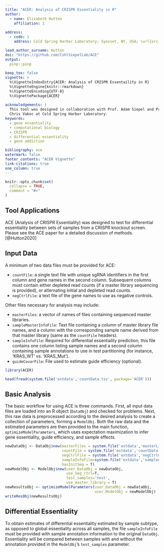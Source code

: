 ```yaml
---
title: "ACER: Analysis of CRISPR Essentiality in R"
author: 
  - name: Elizabeth Hutton
    affiliation: 1
  
address:
  - code: 1
    address: Cold Spring Harbor Laboratory; Syosset, NY, USA; \url{orcid.org/0000-0003-3422-5278}

lead_author_surname: Hutton
doi: "https://github.com/CshlSiepelLab/ACE"
output: 
  pinp::pinp
  
keep_tex: false
vignette: >
  %\VignetteIndexEntry{ACER: Analysis of CRISPR Essentaility in R}
  %\VignetteEngine{knitr::rmarkdown}
  %\VignetteEncoding{UTF-8}
  %\VignettePackage{ACER}
  
acknowledgements: |
  This tool was designed in collaboration with Prof. Adam Siepel and Prof. 
  Chris Vakoc at Cold Spring Harbor Laboratory.
keywords:
  - gene essentiality
  - computational biology
  - CRISPR
  - differential essentiality
  - gene addiction

bibliography: ace
watermark: false
footer_contents: "ACER Vignette"
link-citations: true
one_column: true
---
```


```r
knitr::opts_chunk$set(
  collapse = TRUE,
  comment = "#>"
)
```

## Tool Applications
  ACE (Analysis of CRISPR Essentiality) was designed to test for differential essentiality
between sets of samples from a CRISPR knockout screen. Please see the ACE paper
for a detailed discussion of methods. [@Hutton2020]

## Input Data
  A minimum of two data files must be provided for ACE: 
  
* `countFile`: a single text file with unique sgRNA identifiers in the first column and
gene names in the second column.  Subsequent columns must contain either depleted read counts
(if a master library sequencing is provided),
or alternating initial and depleted read counts.
* `negCtrlFile`: a text file of the gene names to use as negative controls.

Other files necessary for analysis may include:

* `masterFiles`: a vector of names of files containing sequenced master libraries.
* `sampleMasterInfoFile`: Text file containing a column of master library file names,
and a column with the corresponding sample name derived from that master library
(same as the `countFile` headers).
* `sampleInfoFile`: Required for differential essentiality prediction, this file
contains one column listing sample names and a second column containing sample
annotations to use in test partitioning (for instance, 'KRAS_WT' vs. 'KRAS_Mut').
* `guideCovarFile`: File used to estimate guide efficiency (optional).

```r
library(ACER)
```


```r
head(fread(system.file('extdata','countData.tsv', package='ACER')))
```
## Basic Analysis
The basic workflow for using ACE is three commands.  First, all input data files
are loaded into an R object (`DataObj`) and checked for problems.  Next, this raw data is
preprocessed according to the desired analysis to create a collection of parameters,
forming a `ModelObj`.  Both the raw data and the estimated parameters are then
provided to the main function, `optimizeModelParameters`, which uses expectation
maximization to infer gene essentiality, guide efficiency, and sample effects.
```r
newDataObj <- DataObj$new(masterFiles = system.file('extdata','masterLibraryCounts.csv', package='ACER'),
                          countFile = system.file('extdata','countData.csv', package='ACER'),
                          negCtrlFile = system.file('extdata','negCtrlGenes.txt', package='ACER'), 
                          sampleInfoFile=system.file('extdata','sampleAnnotations.txt', package='ACER'),
                          hasInitSeq = T)
newModelObj <- ModelObj$new(user_DataObj = newDataObj,
                            use_neg_ctrl=T,
                            test_samples='test',
                            use_master_library = T)
newResultsObj <- optimizeModelParameters(user_DataObj = newDataObj,
                                         user_ModelObj = newModelObj)
writeResObj(newResultsObj)
```
                                          
## Differential Essentiality
To obtain estimates of differential essentiality estimated by sample subtype,
as opposed to global essentiality across all samples, the file
`sampleInfoFile` must be provided with sample annotation information 
to the original `DataObj`. Essentiality will be compared between samples with
and without the annotation provided in the `ModelObj`'s `test_samples` parameter.

